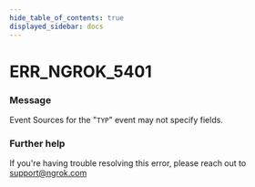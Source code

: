```yaml
---
hide_table_of_contents: true
displayed_sidebar: docs
---
```



# ERR_NGROK_5401

### Message

Event Sources for the "`TYP`" event may not specify fields.

### Further help

If you're having trouble resolving this error, please reach out to [support@ngrok.com](mailto:support@ngrok.com?subject=Help%20with%20ERR_NGROK_5401)

<ErrorDetails error="err_ngrok_5401" />
